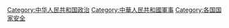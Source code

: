 [[Category:中华人民共和国政治|Category:中华人民共和国政治]]
[[Category:中華人民共和國軍事|Category:中華人民共和國軍事]]
[[Category:各国国家安全|Category:各国国家安全]]